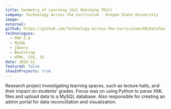 ```yaml
---
title: Geometry of Learning (Gol Matching TOol)
company: Technology Across the Curriculum - Oregon State University
image:
external:
github: https://github.com/Technology-Across-the-Curriculum/GOLDataTool
technologies:
  - PHP 5.6
  - MySQL
  - jQuery
  - Bootstrap
  - HTML, CSS, JS
date: 2016-12
featured: false
showInProjects: true
---
```


Research project investigating learning spaces, such as lecture halls, and their impact on students’ grades. Focus was on using Python to parse XML files and upload data to a MySQL database. Also responsible for creating an admin portal for data reconciliation and visualization.
